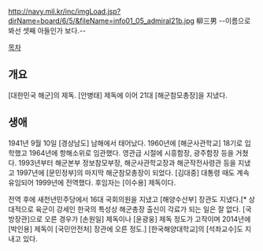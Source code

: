 http://navy.mil.kr/inc/imgLoad.jsp?dirName=board/6/5/&fileName=info01_05_admiral21b.jpg
柳三男
--이름으로 봐선 셋째 아들인가 보다.--


[[목차]]
== 개요 ==
[대한민국 해군]의 제독. [안병태] 제독에 이어 21대 [해군참모총장]을 지냈다.

== 생애 ==
1941년 9월 10일 [경상남도] 남해에서 태어났다. 1960년에 [해군사관학교] 18기로 입학했고 1964년에 항해소위로 임관했다. 영관급 시절에 시흥함장, 광주함장 등을 거쳤다. 1993년부터 해군본부 정보참모부장, 해군사관학교장과 해군작전사령관 등을 지냈고 1997년에 [문민정부]의 마지막 해군참모총장이 되었다. [김대중] 대통령 때도 계속 유임되어 1999년에 전역했다. 후임자는 [이수용] 제독이다.

전역 후에 새천년민주당에서 16대 국회의원을 지냈고 [해양수산부] 장관도 지냈다.[* 상대적으로 육군이 강세인 한국의 특성상 해군총장 출신이 각료가 되는 일은 잘 없다. [국방장관]으로 오른 경우가 [손원일] 제독이나 [윤광웅] 제독 정도가 고작이며 2014년에 [박인용] 제독이 [국민안전처] 장관에 오른 정도.] [한국해양대학교]의 [석좌교수]도 지내고 있다.

